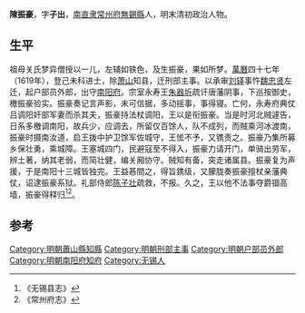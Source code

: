 '''陳振豪'''，字'''子出'''，[[南直隶|南直隶]][[常州府|常州府]][[無錫縣|無錫縣]]人，明末清初政治人物。

==生平==
祖母关氏梦异僧授以一儿，左辅如铁色，及生振豪，果如所梦。[[萬曆|萬曆]]四十七年（1619年），登己未科进士，除[[萧山|萧山]]知县，迁刑部主事。以承审[[刘铎|刘铎]]事忤[[魏忠贤|魏忠贤]]左迁，起户部员外郎，出守[[南阳府|南阳府]]。宗室永寿王[[朱器圻|朱器圻]]疏讦唐藩阴事，下巡按御史，檄振豪验实。振豪奏记言声影，未可信据，多动摇事，事得寝。亡何，永寿府典仗吕调阳奸部军妻而杀其夫，振豪持法杖调阳，王以是衔振豪。当是时河北贼遽告，日系多檄调南阳，故兵少，应调去，所留仅百馀人，队不成列，而賊乘河冰渡南，振豪时摄南汝道，启王拨中护卫馀军佐城守，王恡不予，又镌责之。振豪乃集所募乡保壮勇，乘城障。王塞城四门，民避寇至不得入，振豪力请开门，单骑出劳军，辨土著，纳其老弱，而简壮健，编关厢协守。贼知有备，突走诸属县。振豪复为声援，于是南阳十三城皆独完。王益惎間之，得旨鎸级，又朦胧奏振豪擅杖亲藩典仗，诏逮振豪系狱。礼部侍郎[[陈子壮|陈子壮]]疏救，不报。久之，王以他不法事夺爵锢高墙，振豪得释归<ref>《无锡县志》</ref><ref>《常州府志》</ref>。

==参考==
{{reflist}}
{{明朝人物小作品}}
{{萬曆四十七年己未科殿試金榜}}
{{DEFAULTSORT:Chen陈}}
[[Category:明朝蕭山縣知縣|Category:明朝蕭山縣知縣]]
[[Category:明朝刑部主事|Category:明朝刑部主事]]
[[Category:明朝户部员外郎|Category:明朝户部员外郎]]
[[Category:明朝南阳府知府|Category:明朝南阳府知府]]
[[Category:无锡人|Category:无锡人]]